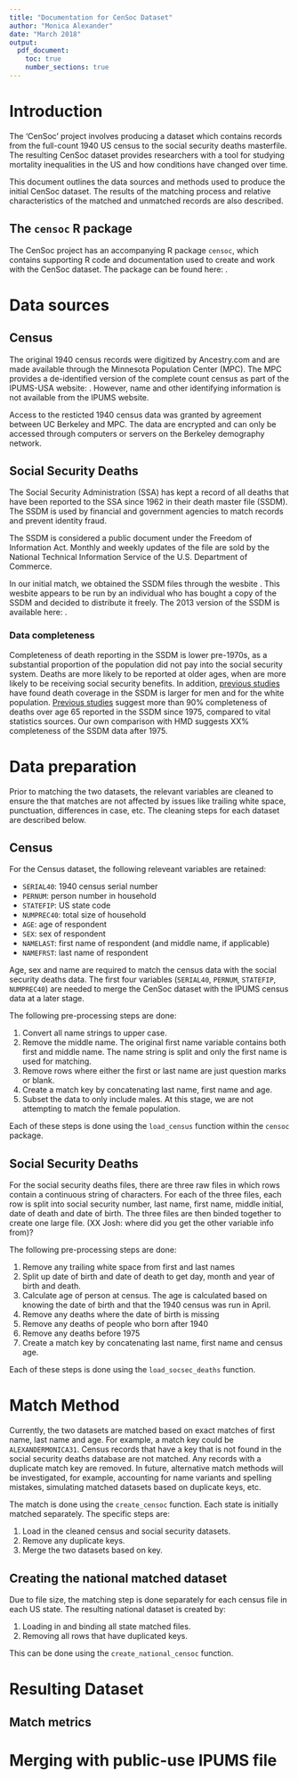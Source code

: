 ```yaml
---
title: "Documentation for CenSoc Dataset"
author: "Monica Alexander"
date: "March 2018"
output:
  pdf_document:
    toc: true
    number_sections: true
---
```


# Introduction
The 'CenSoc' project involves producing a dataset which contains records from the full-count 1940 US census to the social security deaths masterfile. The resulting CenSoc dataset provides researchers with a tool for studying mortality inequalities in the US and how conditions have changed over time. 

This document outlines the data sources and methods used to produce the initial CenSoc dataset. The results of the matching process and relative characteristics of the matched and unmatched records are also described. 

## The `censoc` R package
The CenSoc project has an accompanying R package `censoc`, which contains supporting R code and documentation used to create and work with the CenSoc dataset. The package can be found here: \texttt{\url{https://github.com/MJAlexander/censoc}}.

# Data sources
## Census 

The original 1940 census records were digitized by Ancestry.com and are made available through the Minnesota Population Center (MPC). The MPC provides a de-identified version of the complete count census as part of the IPUMS-USA website: \texttt{\url{https://usa.ipums.org/usa/complete_count.shtml}}. However, name and other identifying information is not available from the IPUMS website. 

Access to the resticted 1940 census data was granted by agreement between UC Berkeley and MPC. The data are encrypted and can only be accessed through computers or servers on the Berkeley demography network. 

## Social Security Deaths

The Social Security Administration (SSA) has kept a record of all deaths that have been reported to the SSA since 1962 in their death master file (SSDM). The SSDM is used by financial and government agencies to match records and prevent identity fraud. 

The SSDM is considered a public document under the Freedom of Information Act. Monthly and weekly updates of the file are sold by the National Technical Information Service of the U.S. Department of Commerce. 

In our initial match, we obtained the SSDM files through the wesbite \texttt
{\url{http://ssdmf.info/download.html}}. This wesbite appears to be run by an individual who has bought a copy of the SSDM and decided to distribute it freely. The 2013 version of the SSDM is available here: \texttt{\url{http://cancelthesefunerals.com/}}.


### Data completeness
Completeness of death reporting in the SSDM is lower pre-1970s, as a substantial proportion of the population did not pay into the social security system. Deaths are more likely to be reported at older ages, when are more likely to be receiving social security benefits. In addition, [previous studies](https://www.ncbi.nlm.nih.gov/pmc/articles/PMC3816971/) have found death coverage in the SSDM is larger for men and for the white population. [Previous studies](https://www.ssa.gov/policy/docs/ssb/v64n1/v64n1p45.pdf) suggest more than 90% completeness of deaths over age 65 reported in the SSDM since 1975, compared to vital statistics sources. Our own comparison with HMD suggests XX% completeness of the SSDM data after 1975. 

# Data preparation
Prior to matching the two datasets, the relevant variables are cleaned to ensure the that matches are not affected by issues like trailing white space, punctuation, differences in case, etc. The cleaning steps for each dataset are described below. 

## Census
For the Census dataset, the following releveant variables are retained:

- `SERIAL40`: 1940 census serial number
- `PERNUM`: person number in household
- `STATEFIP`: US state code
- `NUMPREC40`: total size of household 
- `AGE`: age of respondent
- `SEX`: sex of respondent
- `NAMELAST`: first name of respondent (and middle name, if applicable)
- `NAMEFRST`: last name of respondent

Age, sex and name are required to match the census data with the social security deaths data. The first four variables (`SERIAL40`, `PERNUM`, `STATEFIP`, `NUMPREC40`) are needed to merge the CenSoc dataset with the IPUMS census data at a later stage. 

The following pre-processing steps are done:

1. Convert all name strings to upper case.
2. Remove the middle name. The original first name variable contains both first and middle name. The name string is split and only the first name is used for matching. 
3. Remove rows where either the first or last name are just question marks or blank. 
4. Create a match key by concatenating last name, first name and age. 
5. Subset the data to only include males. At this stage, we are not attempting to match the female population. 

Each of these steps is done using the `load_census` function within the `censoc` package. 



## Social Security Deaths

For the social security deaths files, there are three raw files in which rows contain a continuous string of characters. For each of the three files, each row is split into social security number, last name, first name, middle initial, date of death and date of birth. The three files are then binded together to create one large file. (XX Josh: where did you get the other variable info from)?

The following pre-processing steps are done:

1. Remove any trailing white space from first and last names
2. Split up date of birth and date of death to get day, month and year of birth and death. 
3. Calculate age of person at census. The age is calculated based on knowing the date of birth and that the 1940 census was run in April. 
4. Remove any deaths where the date of birth is missing
5. Remove any deaths of people who born after 1940
6. Remove any deaths before 1975
7. Create a match key by concatenating last name, first name and census age. 

Each of these steps is done using the `load_socsec_deaths` function. 

# Match Method
Currently, the two datasets are matched based on exact matches of first name, last name and age. For example, a match key could be `ALEXANDERMONICA31`. Census records that have a key that is not found in the social security deaths database are not matched. Any records with a duplicate match key are removed. In future, alternative match methods will be investigated, for example, accounting for name variants and spelling mistakes, simulating matched datasets based on duplicate keys, etc. 

The match is done using the `create_censoc` function. Each state is initially matched separately. The specific steps are:

1. Load in the cleaned census and social security datasets.
2. Remove any duplicate keys.
3. Merge the two datasets based on key.


## Creating the national matched dataset
Due to file size, the matching step is done separately for each census file in each US state. The resulting national dataset is created by:

1. Loading in and binding all state matched files.
2. Removing all rows that have duplicated keys.

This can be done using the `create_national_censoc` function. 

# Resulting Dataset
## Match metrics

# Merging with public-use IPUMS file





